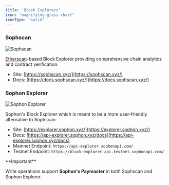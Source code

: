 ```yaml
---
title: 'Block Explorers'
icon: "magnifying-glass-chart"
iconType: "solid"
---
```


### Sophscan

![Sophscan](/images/partners/sophscan.webp)

[Etherscan](https://etherscan.io/)-based Block Explorer providing comprehensive chain analytics and contract verification.

- Site: [https://sophscan.xyz/](https://sophscan.xyz/)
- Docs: [https://docs.sophscan.xyz/](https://docs.sophscan.xyz/)

### Sophon Explorer

![Sophon Explorer](/images/partners/sophon-explorer.webp)

Sophon's Block Explorer which is meant to be a more user-friendly alternative to Sophscan.

- Site: [https://explorer.sophon.xyz/](https://explorer.sophon.xyz/)
- Docs: [https://api-explorer.sophon.xyz/docs](https://api-explorer.sophon.xyz/docs)
- Mainnet Endpoint: `https://api-explorer.sophonapi.com/`
- Testnet Endpoint: `https://block-explorer-api.testnet.sophonapi.com/`

<Warning>
**Important**

Write operations support **Sophon's Paymaster** in both Sophscan and Sophon Explorer.
</Warning>
